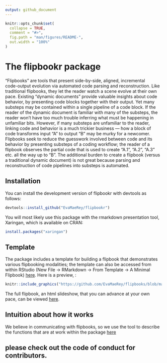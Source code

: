 ```yaml
---
output: github_document
---
```


<!-- README.md is generated from README.Rmd. Please edit that file -->

```r
knitr::opts_chunk$set(
  collapse = TRUE,
  comment = "#>",
  fig.path = "man/figures/README-",
  out.width = "100%"
)
```

# The flipbookr package

<!-- badges: start -->

<!-- badges: end -->

“Flipbooks” are tools that present side-by-side, aligned, incremental  
code-output evolution via automated code parsing and reconstruction.
Like traditional flipbooks, they let the reader watch a scene evolve at
their own pace. Existing “dynamic documents” provide valuable insights
about code behavior, by presenting code blocks together with their
output. Yet many substeps may be contained within a single pipeline of a
code block. If the reader of the dynamic document is familiar with many
of the substeps, the reader won’t have too much trouble inferring what
must be happening in unfamiliar bits. However, if many substeps are
unfamiliar to the reader, linking code and behavior is a much trickier
business — how a block of code transforms input “A” to output “B” may be
murky for a newcomer. Flipbooks seek to reduce the guesswork involved
between code and its behavior by presenting substeps of a coding
workflow; the reader of a flipbook observes the partial code that is
used to create “A.1”, “A.2”, “A.3” etc. all the way up to “B”. The
additional burden to create a flipbook (versus a traditional dynamic
document) is not great because parsing and reconstruction of code
pipelines into substeps is automated.

## Installation

You can install the development version of flipbookr with devtools as
follows:

``` r
devtools::install_github("EvaMaeRey/flipbookr")
```

You will most likely use this package with the rmarkdown presentation
tool, Xaringan, which is available on CRAN:

``` r
install.packages("xaringan")
```

## Template

The package includes a template for building a flipbook that
demonstrates various flipbooking modalities; the template can also be
accessed from within RStudio (New File -\> RMarkdown -\> From Template
-\> A Minimal Flipbook)
[here](https://raw.githubusercontent.com/EvaMaeRey/flipbookr/master/inst/rmarkdown/templates/template-name/skeleton/skeleton.Rmd).
  Here is a preview, : 

```r
knitr::include_graphics("https://github.com/EvaMaeRey/flipbooks/blob/master/flipbookr/skeleton.gif?raw=true")
```

The full flipbook, an html slideshow, that you can advance at your own pace, can be viewed
[here](https://evamaerey.github.io/flipbooks/flipbookr/skeleton#1).



## Intuition about how it works

We believe in communicating with flipbooks, so we use the tool to
describe the functions that are at work within the package
[here](https://evamaerey.github.io/flipbooks/flipbookr/flipbookr_building_blocks#1)

## please check out the code of conduct for contributors.
